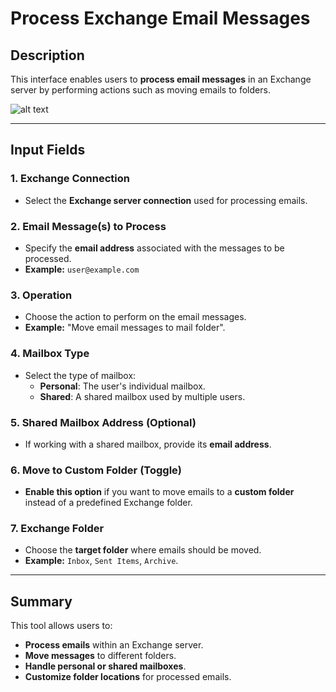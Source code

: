 # **Process Exchange Email Messages**

## **Description**

This interface enables users to **process email messages** in an Exchange server by performing actions such as moving emails to folders.

![alt text](../../../assets/exchange-server/process-exchange-email-messages.png)

---

## **Input Fields**

### **1. Exchange Connection**

- Select the **Exchange server connection** used for processing emails.

### **2. Email Message(s) to Process**

- Specify the **email address** associated with the messages to be processed.
- **Example:** `user@example.com`

### **3. Operation**

- Choose the action to perform on the email messages.
- **Example:** "Move email messages to mail folder".

### **4. Mailbox Type**

- Select the type of mailbox:
  - **Personal**: The user's individual mailbox.
  - **Shared**: A shared mailbox used by multiple users.

### **5. Shared Mailbox Address (Optional)**

- If working with a shared mailbox, provide its **email address**.

### **6. Move to Custom Folder (Toggle)**

- **Enable this option** if you want to move emails to a **custom folder** instead of a predefined Exchange folder.

### **7. Exchange Folder**

- Choose the **target folder** where emails should be moved.
- **Example:** `Inbox`, `Sent Items`, `Archive`.

---

## **Summary**

This tool allows users to:

- **Process emails** within an Exchange server.
- **Move messages** to different folders.
- **Handle personal or shared mailboxes**.
- **Customize folder locations** for processed emails.